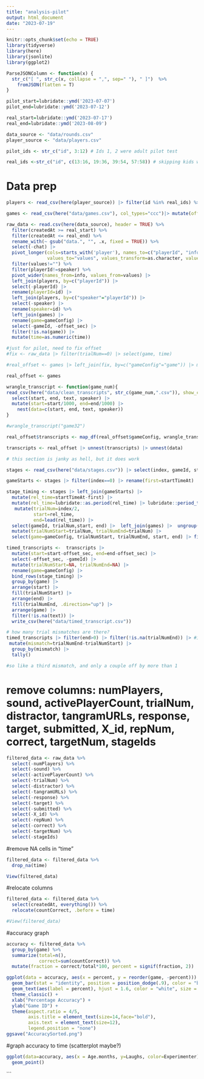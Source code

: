 ```yaml
---
title: "analysis-pilot"
output: html_document
date: "2023-07-19"
---
```


```r
knitr::opts_chunk$set(echo = TRUE)
library(tidyverse)
library(here)
library(jsonlite)
library(ggplot2)

ParseJSONColumn <- function(x) {
  str_c("[ ", str_c(x, collapse = ",", sep=" "), " ]")  %>% 
    fromJSON(flatten = T)
}

pilot_start=lubridate::ymd('2023-07-07') 
pilot_end=lubridate::ymd('2023-07-12')

real_start=lubridate::ymd('2023-07-17')
real_end=lubridate::ymd('2023-08-09')

data_source <- "data/rounds.csv"
player_source <- "data/players.csv"

pilot_ids <- str_c("id", 3:12) # Ids 1, 2 were adult pilot test 

real_ids <-str_c("id", c(13:16, 19:36, 39:54, 57:58)) # skipping kids who didn't complete enough trials
```

# Data prep

```r

players <- read_csv(here(player_source)) |> filter(id %in% real_ids) %>% select(id, playerId=`_id`) 

games <- read_csv(here("data/games.csv"), col_types="ccc")|> mutate(offset_sec=lubridate::ms(offset) |> lubridate::period_to_seconds()) |> select(-offset)

```

```r

raw_data <- read.csv(here(data_source), header = TRUE) %>% 
  filter(createdAt >= real_start) %>%
  filter(createdAt <= real_end) %>% 
  rename_with(~ gsub("data.", "", .x, fixed = TRUE)) %>% 
  select(-chat) |> 
  pivot_longer(cols=starts_with('player'), names_to=c("playerId", "info"), names_prefix="player_", names_sep="_",
               values_to="values", values_transform=as.character, values_drop_na=T) %>% 
  filter(values!="") %>% 
  filter(playerId!=speaker) %>% 
  pivot_wider(names_from=info, values_from=values) |> 
  left_join(players, by=c("playerId")) |> 
  select(-playerId) |> 
  rename(playerId=id) |> 
  left_join(players, by=c("speaker"="playerId")) |> 
  select(-speaker) |> 
  rename(speaker=id) %>% 
  left_join(games) |> 
  rename(game=gameConfig) |> 
  select(-gameId, -offset_sec) |> 
  filter(!is.na(game)) |> 
  mutate(time=as.numeric(time))

```

```r
#just for pilot, need to fix offset
#fix <- raw_data |> filter(trialNum==0) |> select(game, time)

#real_offset <- games |> left_join(fix, by=c("gameConfig"="game")) |> mutate(offset_sec=offset_sec-time/1000)

real_offset <- games

```

```r

wrangle_transcript <- function(game_num){
read_csv(here("data/clean_transcripts", str_c(game_num,".csv")), show_col_types=F) |> 
  select(start, end, text, speaker) |> 
  mutate(start=start/1000, end=end/1000) |> 
    nest(data=c(start, end, text, speaker))
}

#wrangle_transcript("game32")

real_offset$transcripts <- map_df(real_offset$gameConfig, wrangle_transcript)

transcripts <- real_offset |> unnest(transcripts) |> unnest(data)

# this section is janky as hell, but it does work

```


```r

stages <- read_csv(here("data/stages.csv")) |> select(index, gameId, startTimeAt) |> group_by(gameId)

gameStarts <- stages |> filter(index==0) |> rename(first=startTimeAt) |> select(-index)

stage_timing <- stages |> left_join(gameStarts) |>
  mutate(rel_time=startTimeAt-first) |> 
  mutate(rel_time=lubridate::as.period(rel_time) |> lubridate::period_to_seconds()) |> 
   mutate(trialNum=index/2,
          start=rel_time,
          end=lead(rel_time)) |> 
  select(gameId, trialNum,start, end) |>  left_join(games) |>  ungroup() |> 
  mutate(trialNumStart=trialNum, trialNumEnd=trialNum) |> 
  select(game=gameConfig, trialNumStart, trialNumEnd, start, end) |> filter(!is.na(game)) |> filter(!is.na(start)) |> filter(!is.na(end))
```

```r
timed_transcripts <-  transcripts |>
  mutate(start=start-offset_sec, end=end-offset_sec) |> 
  select(-offset_sec, -gameId) |> 
  mutate(trialNumStart=NA, trialNumEnd=NA) |> 
  rename(game=gameConfig) |> 
  bind_rows(stage_timing) |> 
  group_by(game) |> 
  arrange(start) |> 
  fill(trialNumStart) |> 
  arrange(end) |> 
  fill(trialNumEnd, .direction="up") |> 
  arrange(game) |> 
  filter(!is.na(text)) |> 
  write_csv(here("data/timed_transcript.csv"))
```

```r
# how many trial mismatches are there?
timed_transcripts |> filter(end>0) |> filter(!is.na(trialNumEnd)) |> #it's in the game region, not rules or post game
 mutate(mismatch=trialNumEnd-trialNumStart) |> 
  group_by(mismatch) |> 
  tally()

#so like a third mismatch, and only a couple off by more than 1
```

# remove columns: numPlayers, sound, activePlayerCount, trialNum, distractor, tangramURLs, response, target, submitted, X_id, repNum, correct, targetNum, stageIds
```r
filtered_data <- raw_data %>% 
  select(-numPlayers) %>% 
  select(-sound) %>%  
  select(-activePlayerCount) %>% 
  select(-trialNum) %>% 
  select(-distractor) %>% 
  select(-tangramURLs) %>% 
  select(-response) %>% 
  select(-target) %>% 
  select(-submitted) %>% 
  select(-X_id) %>% 
  select(-repNum) %>% 
  select(-correct) %>% 
  select(-targetNum) %>% 
  select(-stageIds)

```

#remove NA cells in "time"
```r
filtered_data <- filtered_data %>% 
  drop_na(time)

View(filtered_data)
```

#relocate columns
```r
filtered_data <- filtered_data %>% 
  select(createdAt, everything()) %>% 
  relocate(countCorrect, .before = time)

#View(filtered_data)
```




#accuracy graph
```r
accuracy <- filtered_data %>% 
  group_by(game) %>% 
  summarize(total=n(),
            correct=sum(countCorrect)) %>% 
  mutate(fraction = correct/total*100, percent = signif(fraction, 2)) 

ggplot(data = accuracy, aes(x = percent, y = reorder(game, -percent))) +
  geom_bar(stat = "identity", position = position_dodge(.9), color = "black", fill = "#19ADDE", width = .7) +
  geom_text(aes(label = percent), hjust = 1.6, color = "white", size = 3) +
  theme_classic() +
  xlab("Percentage Accuracy") +
  ylab("Game ID") +
  theme(aspect.ratio = 4/5,
        axis.title = element_text(size=14,face="bold"),
        axis.text = element_text(size=12),
        legend.position = "none")
ggsave("AccuracySorted.png")

```


#graph accuracy to time (scatterplot maybe?)

```r
ggplot(data=accuracy, aes(x = Age.months, y=Laughs, color=Experimenter)) +
  geom_point()
```
```









